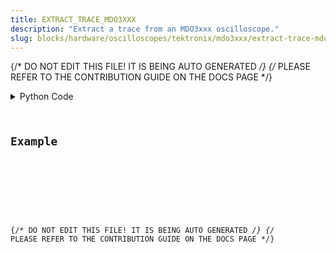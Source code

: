 ```yaml
---
title: EXTRACT_TRACE_MDO3XXX
description: "Extract a trace from an MDO3xxx oscilloscope."
slug: blocks/hardware/oscilloscopes/tektronix/mdo3xxx/extract-trace-mdo3xxx
---
```


{/* DO NOT EDIT THIS FILE! IT IS BEING AUTO GENERATED */}
{/* PLEASE REFER TO THE CONTRIBUTION GUIDE ON THE DOCS PAGE */}


<PythonDocsDisplay docstring={docstring} />
<details>
<summary>Python Code</summary>



<Code code={pythonCode} lang="py" wrap theme="dracula" />

[Find this Flojoy Block on GitHub](https://github.com/flojoy-ai/blocks/blob/main/blocks/HARDWARE/OSCILLOSCOPES/TEKTRONIX/MDO3XXX/EXTRACT_TRACE_MDO3XXX/EXTRACT_TRACE_MDO3XXX.py)

</details>

## Example


<GetHelpWidget />


<AppDisplay app={app} blockName="EXTRACT_TRACE_MDO3XXX" client:visible />


<Example />

{/* DO NOT EDIT THIS FILE! IT IS BEING AUTO GENERATED */}
{/* PLEASE REFER TO THE CONTRIBUTION GUIDE ON THE DOCS PAGE */}

